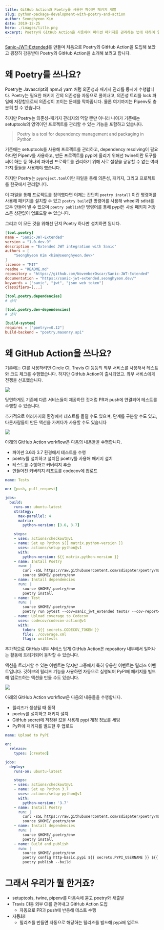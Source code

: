 ```yaml
---
title: GitHub Action과 Poetry를 사용한 파이썬 패키지 개발
slug: python-package-development-with-poetry-and-action
author: Seonghyeon Kim
date: 2019-12-25
hero: ./images/title.png
excerpt: Poetry와 GitHub Action을 사용하여 파이썬 패키지를 관리하는 법에 대하여 알아봅시다.
---
```


[Sanic-JWT-Extended](https://github.com/NovemberOscar/Sanic-JWT-Extended)를 만들며 처음으로 Poetry와 GitHub Action을 도입해 보았고 굉장히 감동받아 Poetry와 GitHub Action을 소개해 보려고 합니다.

# 왜 Poetry를 쓰나요?

Poetry는  Javascript의 npm과 yarn 처럼 의존성과 패키지 관리를 동시에 수행합니다. Poetry는 필요한 패키지 간의 의존성을 자동으로 풀어내고, 의존성 트리를 lock 파일에 저장함으로써 의존성이 꼬이는 문제를 막아줍니다. 물론 여기까지는 Pipenv도 충분히 할 수 있습니다. 

하지만 Poetry는 의존성-패키지 관리자의 역할 뿐만 아니라 나아가 기존에는 setuptools의 영역이던 프로젝트를 관리할 수 있는 기능을 포함하고 있습니다.

> Poetry is a tool for dependency management and packaging in Python. 

기존에는 setuptools를 사용해 프로젝트를 관리하고, dependency resolving이 필요하다면 Pipenv를 사용하고, 만든 프로젝트를 pypi에 올리기 위해선 twine이란 도구를 써야 하는 등 하나의 파이썬 프로젝트를 괸리하기 위해 서로 설정을 공유할 수 없는 여러가지 툴들을 사용해야 했습니다.

하지만 Poetry는 `pyproject.toml`이란 파일을 통해 의존성, 패키지, 그리고 프로젝트를 한곳에서 관리합니다. 

이 파일을 통해 프로젝트를 정의했다면 이제는 간단히 `poetry install` 이란 명령어를 사용해 패키지를 설치할 수 있고 `poetry build`란 명령어를 사용해 wheel과 sdist를 모두 만들어 낼 수 있으며 `poetry publish`란 명령어를 통해 pypi든 사설 패키지 저장소든 상관없이 업로드할 수 있습니다. 

그리고 이 모든 것을 위해선 단지 Poetry 하나만 설치하면 됩니다.

```toml
[tool.poetry]
name = "Sanic-JWT-Extended"
version = "1.0-dev.9"
description = "Extended JWT integration with Sanic"
authors = [
    "Seonghyeon Kim <kim@seonghyeon.dev>"
]
license = "MIT"
readme = "README.md"
repository = "https://github.com/NovemberOscar/Sanic-JWT-Extended"
documentation = "https://sanic-jwt-extended.seonghyeon.dev/"
keywords = ["sanic", "jwt", "json web token"]
classifiers=[...]

[tool.poetry.dependencies]
# 생략

[tool.poetry.dev-dependencies]
# 생략

[build-system]
requires = ["poetry>=0.12"]
build-backend = "poetry.masonry.api"
```

# 왜 GitHub Action을 쓰나요?

기존에는 CI를 사용하려면 Circle CI, Travis CI 등등의 외부 서비스를 사용해서 테스트와 코드 체크를 수행했습니다. 하지만 GitHub Action이 출시되었고. 외부 서비스에게 전쟁을 선포했습니다.

![](./images/war-were-declared.gif)

당연하게도 기존에 다른 서비스들이 제공하던 것처럼 PR과 push에 연결되어 테스트를 수행할 수 있습니다.

추가적으로 여러가지의 환경에서 테스트를 돌릴 수도 있으며, 단계를 구분할 수도 있고, 다른사람들이 만든 액션을 가져다가 사용할 수도 있습니다

![](./images/test-action.png)

아래의 GitHub Action workflow은 다음의 내용들을 수행합니다.
- 파이썬 3.6과 3.7 환경에서 테스트를 수행
- poetry를 설치하고 설치된 poetry를 사용해 패키지 설치
- 테스트를 수행하고 커버리지 추출
- 만들어진 커버리지 리포트를 codecov에 업로드

```yaml
name: Tests

on: [push, pull_request]

jobs:
  build:
    runs-on: ubuntu-latest
    strategy:
      max-parallel: 4
      matrix:
        python-version: [3.6, 3.7]

    steps:
    - uses: actions/checkout@v1
    - name: Set up Python ${{ matrix.python-version }}
      uses: actions/setup-python@v1
      with:
        python-version: ${{ matrix.python-version }}
    - name: Install Poetry
      run: |
        curl -sSL https://raw.githubusercontent.com/sdispater/poetry/master/get-poetry.py | python
        source $HOME/.poetry/env
    - name: Install dependencies
      run: |
        source $HOME/.poetry/env
        poetry install
    - name: Test
      run: |
        source $HOME/.poetry/env
        poetry run pytest --cov=sanic_jwt_extended tests/ --cov-report=xml
    - name: Upload coverage to Codecov  
      uses: codecov/codecov-action@v1
      with: 
        token: ${{ secrets.CODECOV_TOKEN }}
        file: ./coverage.xml
        flags: unittests

```

추가적으로 GitHub 내부 서비스 답게 GitHub Action은 repository 내부에서 일어나는 활동에 트리거되어 동작할 수 있습니다. 

액션을 트리거할 수 있는 이벤트는 많지만 그중에서 특히 유용한 이벤트는 릴리즈 이벤트입니다. 깃허브의 릴리즈 기능을 사용하면 자동으로 실행되어 PyPI에 패키지를 빌드해 업로드하는 액션을 만들 수도 있습니다.

![](./images/publish-action.png)


아래의 GitHub Action workflow은 다음의 내용들을 수행합니다.
- 릴리즈가 생성될 때 동작
- poetry를 설치하고 패키지 설치
- GitHub secret에 저장된 값을 사용해 pypi 계정 정보를 세팅
- PyPI에 패키지를 빌드한 후 업로드

```yaml
name: Upload to PyPI

on:
  release:
    types: [created]

jobs:
  deploy:
    runs-on: ubuntu-latest

    steps:
    - uses: actions/checkout@v1
    - name: Set up Python 3.7
      uses: actions/setup-python@v1
      with:
        python-version: '3.7'
    - name: Install Poetry
      run: |
        curl -sSL https://raw.githubusercontent.com/sdispater/poetry/master/get-poetry.py | python
        source $HOME/.poetry/env
    - name: Install dependencies
      run: |
        source $HOME/.poetry/env
        poetry install
    - name: Build and publish
      run: |
        source $HOME/.poetry/env
        poetry config http-basic.pypi ${{ secrets.PYPI_USERNAME }} ${{ secrets.PYPI_PASSWORD }}
        poetry publish --build

```

# 그래서 우리가 뭘 한거죠?

- setuptools, twine, pipenv를 마음속에 묻고 poetry와 새출발
- Travis CI등 외부 CI를 걷어내고 GitHub Action 도입
    - 자동으로 PR과 push에 반응해 테스트 수행
- 자동화!
    - 릴리즈를 만들면 자동으로 해당하는 릴리즈를 빌드해 pypi에 업로드
